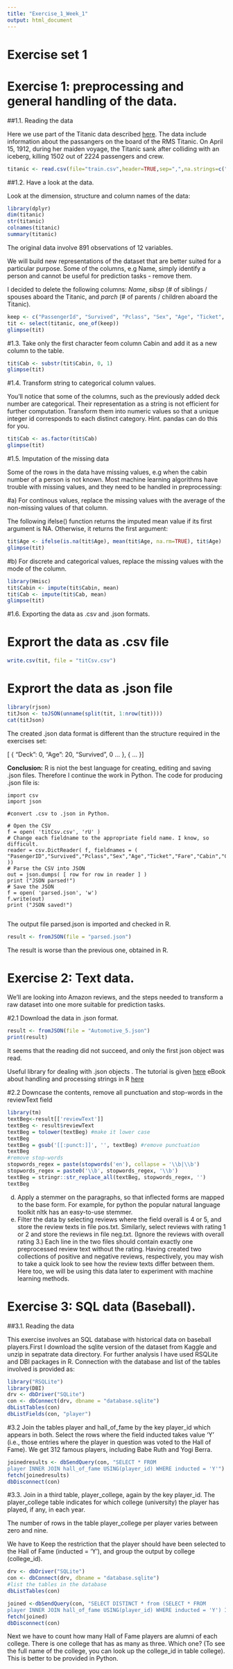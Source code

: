 ```yaml
---
title: "Exercise_1_Week_1"
output: html_document
---
```

# Exercise set 1

# Exercise 1: preprocessing and general handling of the data.

##1.1. Reading the data 

Here we use part of the Titanic data described [here](https://www.kaggle.com/c/titanic/data). The data include information about the passangers on the board of the RMS Titanic. On April 15, 1912, during her maiden voyage, the Titanic sank after colliding with an iceberg, killing 1502 out of 2224 passengers and crew. 


```r
titanic <- read.csv(file="train.csv",header=TRUE,sep=",",na.strings=c(""," ","NA"))

```

##1.2.	Have a look at the data. 

Look at the dimension, structure and column names of the data:

```r
library(dplyr)
dim(titanic)
str(titanic)
colnames(titanic)
summary(titanic)

```

The original data involve 891 observations of 12 variables. 

We will build new representations of the dataset that are better suited for a particular purpose. Some of the columns, e.g Name, simply identify a person and cannot be useful for prediction tasks - remove them.

I decided to delete the following columns: *Name*, *sibsp* (# of siblings / spouses aboard the Titanic, and *parch* (# of parents / children aboard the Titanic). 

```r
keep <- c("PassengerId", "Survived", "Pclass", "Sex", "Age", "Ticket", "Fare", "Cabin")
tit <- select(titanic, one_of(keep))
glimpse(tit)

```



#1.3.	Take only the first character feom column Cabin and add it as a new column to the table.

```r
tit$Cab <- substr(tit$Cabin, 0, 1)
glimpse(tit)

```



#1.4.	Transform string to categorical column values. 

You'll notice that some of the columns, such as the previously added deck number are categorical. Their representation as a string is not efficient for further computation. Transform them into numeric values so that a unique integer id corresponds to each distinct category. Hint. pandas can do this for you.

```r
tit$Cab <- as.factor(tit$Cab)
glimpse(tit)

```

#1.5.	Imputation of the missing data

Some of the rows in the data have missing values, e.g when the cabin number of a person is not known. Most machine learning algorithms have trouble with missing values, and they need to be handled in preprocessing:

#a) For continous values, replace the missing values with the average of the non-missing values of that column.

The following ifelse() function returns the imputed mean value if its first argument is NA. Otherwise, it returns the first argument: 

```r
tit$Age <- ifelse(is.na(tit$Age), mean(tit$Age, na.rm=TRUE), tit$Age)
glimpse(tit)

```


#b) For discrete and categorical values, replace the missing values with the mode of the column.

```r
library(Hmisc)
tit$Cabin <- impute(tit$Cabin, mean)
tit$Cab <- impute(tit$Cab, mean)
glimpse(tit)

```


#1.6.	Exporting the data as .csv and .json formats.

# Exprort the data as .csv file

```r
write.csv(tit, file = "titCsv.csv")

```

# Exprort the data as .json file

```r
library(rjson)
titJson <- toJSON(unname(split(tit, 1:nrow(tit))))
cat(titJson)

```

The created .json data format is different than the structure required in the exercises set: 

[
    {
        "Deck": 0,
        "Age": 20,
        "Survived", 0
        ...
    },
    {
        ...
    }
]


**Conclusion:** R is niot the best language for creating, editing and saving .json files. 
Therefore I continue the work in Python. 
The code for producing .json file is: 

```
import csv
import json

#convert .csv to .json in Python. 
  
# Open the CSV  
f = open( 'titCsv.csv', 'rU' )  
# Change each fieldname to the appropriate field name. I know, so difficult.  
reader = csv.DictReader( f, fieldnames = ( "PasengerID","Survived","Pclass","Sex","Age","Ticket","Fare","Cabin","Cab" ))  
# Parse the CSV into JSON  
out = json.dumps( [ row for row in reader ] )  
print ("JSON parsed!")  
# Save the JSON  
f = open( 'parsed.json', 'w')  
f.write(out)  
print ("JSON saved!")  


```

The output file parsed.json is imported and checked in R. 

```r
result <- fromJSON(file = "parsed.json")

```

The result is worse than the previous one, obtained in R.

# Exercise 2: Text data.

We'll are looking into Amazon reviews, and the steps needed to transform a raw dataset into one more suitable for prediction tasks.

#2.1	Download the data in .json format.

```r
result <- fromJSON(file = "Automotive_5.json")
print(result)
```
It seems that the reading did not succeed, and only the first json object was read. 

Useful library for dealing with .json objects . The tutorial is given [here](https://cran.r-project.org/web/packages/tidyjson/vignettes/introduction-to-tidyjson.html)
eBook about handling and processing strings in R [here](http://gastonsanchez.com/Handling_and_Processing_Strings_in_R.pdf)

#2.2 Downcase the contents, remove all punctuation and stop-words in the reviewText field
```r
library(tm)
textBeg<-result[['reviewText']]
textBeg <- result$reviewText
textBeg = tolower(textBeg) #make it lower case
textBeg
textBeg = gsub('[[:punct:]]', '', textBeg) #remove punctuation
textBeg
#remove stop-words
stopwords_regex = paste(stopwords('en'), collapse = '\\b|\\b')
stopwords_regex = paste0('\\b', stopwords_regex, '\\b')
textBeg = stringr::str_replace_all(textBeg, stopwords_regex, '')
textBeg
```


d) Apply a stemmer on the paragraphs, so that inflected forms are mapped to the base form. For example, for python the popular natural language toolkit nltk has an easy-to-use stemmer.
e) Filter the data by selecting reviews where the field overall is 4 or 5, and store the review texts in file pos.txt. Similarly, select reviews with rating 1 or 2 and store the reviews in file neg.txt. (Ignore the reviews with overall rating 3.) Each line in the two files should contain exactly one preprocessed review text without the rating.
Having created two collections of positive and negative reviews, respectively, you may wish to take a quick look to see how the review texts differ between them. Here too, we will be using this data later to experiment with machine learning methods.


# Exercise 3: SQL data (Baseball).

##3.1. Reading the data 

This exercise involves an SQL database with historical data on baseball players.First I download the sqlite version of the dataset from Kaggle and unzip in sepatrate data directory.
For further analysis I have used RSQLite and DBI packages in R. 
Connection with the database and list of the tables involved is provided as: 

```r
library("RSQLite")
library(DBI)
drv <- dbDriver("SQLite")
con <- dbConnect(drv, dbname = "database.sqlite")
dbListTables(con)
dbListFields(con, "player")
```


#3.2	Join the tables player and hall_of_fame by the key player_id which appears in both. Select the rows where the field inducted takes value 'Y' (i.e., those entries where the player in question was voted to the Hall of Fame). 
We get 312 famous players, including Babe Ruth and Yogi Berra.

```r
joinedresults <- dbSendQuery(con, "SELECT * FROM 
player INNER JOIN hall_of_fame USING(player_id) WHERE inducted = 'Y'")
fetch(joinedresults)
dbDisconnect(con)
```

#3.3.	Join in a third table, player_college, again by the key player_id. The player_college table indicates for which college (university) the player has played, if any, in each year.

The number of rows in the table player_college per player varies between zero and nine.

We have to Keep the restriction that the player should have been selected to the Hall of Fame (inducted = 'Y'), and group the output by college (college_id). 

```r
drv <- dbDriver("SQLite")
con <- dbConnect(drv, dbname = "database.sqlite")
#list the tables in the database
dbListTables(con)

joined <-dbSendQuery(con, "SELECT DISTINCT * from (SELECT * FROM 
player INNER JOIN hall_of_fame USING(player_id) WHERE inducted = 'Y') INNER JOIN player_college USING(player_id) WHERE inducted = 'Y' GROUP BY college_id")
fetch(joined)
dbDisconnect(con)

```


Next we have to count how many Hall of Fame players are alumni of each college. There is one college that has as many as three. Which one? (To see the full name of the college, you can look up the college_id in table college). This is better to be provided in Python. 









